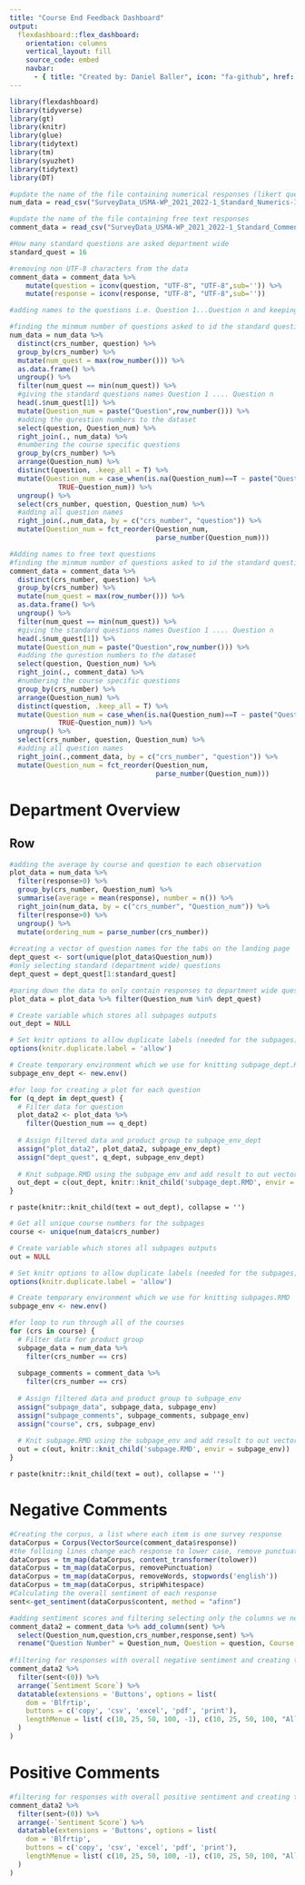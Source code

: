 ```yaml
---
title: "Course End Feedback Dashboard"
output: 
  flexdashboard::flex_dashboard:
    orientation: columns
    vertical_layout: fill
    source_code: embed
    navbar:
      - { title: "Created by: Daniel Baller", icon: "fa-github", href: "https://github.com/danielpballer"  }
---
```


```r
library(flexdashboard)
library(tidyverse)
library(gt)
library(knitr)
library(glue)
library(tidytext)
library(tm)
library(syuzhet)
library(tidytext)
library(DT)
```

```r
#update the name of the file containing numerical responses (likert questions)
num_data = read_csv("SurveyData_USMA-WP_2021_2022-1_Standard_Numerics-IDs+SECs.csv")

#update the name of the file containing free text responses
comment_data = read_csv("SurveyData_USMA-WP_2021_2022-1_Standard_Comments-IDs+SECs.csv") 

#How many standard questions are asked department wide
standard_quest = 16

#removing non UTF-8 characters from the data
comment_data = comment_data %>% 
    mutate(question = iconv(question, "UTF-8", "UTF-8",sub='')) %>%
    mutate(response = iconv(response, "UTF-8", "UTF-8",sub=''))
```

```r
#adding names to the questions i.e. Question 1...Question n and keeping the same names across courses

#finding the minmum number of questions asked to id the standard questions asked for every course
num_data = num_data %>% 
  distinct(crs_number, question) %>% 
  group_by(crs_number) %>% 
  mutate(num_quest = max(row_number())) %>% 
  as.data.frame() %>% 
  ungroup() %>% 
  filter(num_quest == min(num_quest)) %>% 
  #giving the standard questions names Question 1 .... Question n
  head(.$num_quest[1]) %>% 
  mutate(Question_num = paste("Question",row_number())) %>% 
  #adding the qurestion numbers to the dataset
  select(question, Question_num) %>% 
  right_join(., num_data) %>% 
  #numbering the course specific questions
  group_by(crs_number) %>% 
  arrange(Question_num) %>% 
  distinct(question, .keep_all = T) %>% 
  mutate(Question_num = case_when(is.na(Question_num)==T ~ paste("Question", row_number()),
            TRUE~Question_num)) %>% 
  ungroup() %>% 
  select(crs_number, question, Question_num) %>% 
  #adding all question names 
  right_join(.,num_data, by = c("crs_number", "question")) %>% 
  mutate(Question_num = fct_reorder(Question_num,
                                    parse_number(Question_num)))
```

```r
#Adding names to free text questions  
#finding the minmum number of questions asked to id the standard questions asked for every course
comment_data = comment_data %>% 
  distinct(crs_number, question) %>% 
  group_by(crs_number) %>% 
  mutate(num_quest = max(row_number())) %>% 
  as.data.frame() %>% 
  ungroup() %>% 
  filter(num_quest == min(num_quest)) %>% 
  #giving the standard questions names Question 1 .... Question n
  head(.$num_quest[1]) %>% 
  mutate(Question_num = paste("Question",row_number())) %>% 
  #adding the qurestion numbers to the dataset
  select(question, Question_num) %>% 
  right_join(., comment_data) %>% 
  #numbering the course specific questions
  group_by(crs_number) %>% 
  arrange(Question_num) %>% 
  distinct(question, .keep_all = T) %>% 
  mutate(Question_num = case_when(is.na(Question_num)==T ~ paste("Question", row_number()),
            TRUE~Question_num)) %>% 
  ungroup() %>% 
  select(crs_number, question, Question_num) %>% 
  #adding all question names 
  right_join(.,comment_data, by = c("crs_number", "question")) %>% 
  mutate(Question_num = fct_reorder(Question_num,
                                    parse_number(Question_num)))
```


Department Overview
================================================================================

Row {.tabset}
--------------------------------------------------------------------------------

```r
#adding the average by course and question to each observation
plot_data = num_data %>% 
  filter(response>0) %>% 
  group_by(crs_number, Question_num) %>% 
  summarise(average = mean(response), number = n()) %>% 
  right_join(num_data, by = c("crs_number", "Question_num")) %>%
  filter(response>0) %>% 
  ungroup() %>% 
  mutate(ordering_num = parse_number(crs_number))
  
#creating a vector of question names for the tabs on the landing page
dept_quest <- sort(unique(plot_data$Question_num))
#only selecting standard (department wide) questions
dept_quest = dept_quest[1:standard_quest]

#paring down the data to only contain responses to department wide questions
plot_data = plot_data %>% filter(Question_num %in% dept_quest)

# Create variable which stores all subpages outputs
out_dept = NULL

# Set knitr options to allow duplicate labels (needed for the subpages)
options(knitr.duplicate.label = 'allow')

# Create temporary environment which we use for knitting subpage_dept.RMD 
subpage_env_dept <- new.env()

#for loop for creating a plot for each question
for (q_dept in dept_quest) {
  # Filter data for question 
  plot_data2 <- plot_data %>% 
    filter(Question_num == q_dept)
  
  # Assign filtered data and product group to subpage_env_dept 
  assign("plot_data2", plot_data2, subpage_env_dept)
  assign("dept_quest", q_dept, subpage_env_dept)
  
  # Knit subpage.RMD using the subpage_env and add result to out vector
  out_dept = c(out_dept, knitr::knit_child('subpage_dept.RMD', envir = subpage_env_dept))
}
```

`r paste(knitr::knit_child(text = out_dept), collapse = '')`

```r
# Get all unique course numbers for the subpages
course <- unique(num_data$crs_number)

# Create variable which stores all subpages outputs
out = NULL

# Set knitr options to allow duplicate labels (needed for the subpages)
options(knitr.duplicate.label = 'allow')

# Create temporary environment which we use for knitting subpages.RMD 
subpage_env <- new.env()

#for loop to run through all of the courses
for (crs in course) {
  # Filter data for product group 
  subpage_data = num_data %>% 
    filter(crs_number == crs)
  
  subpage_comments = comment_data %>% 
    filter(crs_number == crs)
  
  # Assign filtered data and product group to subpage_env 
  assign("subpage_data", subpage_data, subpage_env)
  assign("subpage_comments", subpage_comments, subpage_env)
  assign("course", crs, subpage_env)
  
  # Knit subpage.RMD using the subpage_env and add result to out vector
  out = c(out, knitr::knit_child('subpage.RMD', envir = subpage_env))
}
```

`r paste(knitr::knit_child(text = out), collapse = '')`

Negative Comments  
================================================================================

```r
#Creating the corpus, a list where each item is one survey response
dataCorpus = Corpus(VectorSource(comment_data$response))
#the folloing lines change each response to lower case, remove punctuation, remove stop words, and whitespace
dataCorpus = tm_map(dataCorpus, content_transformer(tolower))
dataCorpus = tm_map(dataCorpus, removePunctuation)
dataCorpus = tm_map(dataCorpus, removeWords, stopwords('english'))
dataCorpus = tm_map(dataCorpus, stripWhitespace)
#Calculating the overall sentiment of each response
sent<-get_sentiment(dataCorpus$content, method = "afinn")

#adding sentiment scores and filtering selecting only the columns we need
comment_data2 = comment_data %>% add_column(sent) %>%
  select(Question_num,question,crs_number,response,sent) %>% 
  rename("Question Number" = Question_num, Question = question, Course = crs_number, Response = response, "Sentiment Score" = sent)
  
#filtering for responses with overall negative sentiment and creating the datatable.
comment_data2 %>% 
  filter(sent<(0)) %>% 
  arrange(`Sentiment Score`) %>% 
  datatable(extensions = 'Buttons', options = list(
    dom = 'Blfrtip',
    buttons = c('copy', 'csv', 'excel', 'pdf', 'print'),
    lengthMenue = list( c(10, 25, 50, 100, -1), c(10, 25, 50, 100, "All") )
  )
)
```

Positive Comments  
================================================================================

```r
#filtering for responses with overall positive sentiment and creating the datatable.
comment_data2 %>% 
  filter(sent>(0)) %>% 
  arrange(-`Sentiment Score`) %>% 
  datatable(extensions = 'Buttons', options = list(
    dom = 'Blfrtip',
    buttons = c('copy', 'csv', 'excel', 'pdf', 'print'),
    lengthMenue = list( c(10, 25, 50, 100, -1), c(10, 25, 50, 100, "All") )
  )
)
```
